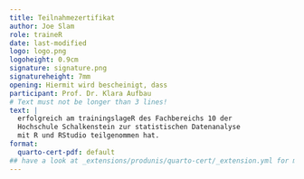 ```yaml
---
title: Teilnahmezertifikat
author: Joe Slam
role: traineR
date: last-modified
logo: logo.png
logoheight: 0.9cm
signature: signature.png
signatureheight: 7mm
opening: Hiermit wird bescheinigt, dass
participant: Prof. Dr. Klara Aufbau
# Text must not be longer than 3 lines!
text: |
  erfolgreich am trainingslageR des Fachbereichs 10 der 
  Hochschule Schalkenstein zur statistischen Datenanalyse 
  mit R und RStudio teilgenommen hat.
format:
  quarto-cert-pdf: default
## have a look at _extensions/produnis/quarto-cert/_extension.yml for more parameters
---
```

